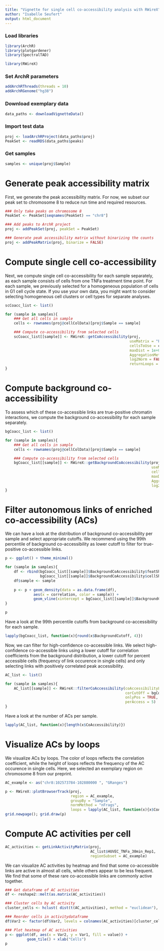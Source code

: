 ```yaml
---
title: "Vignette for single cell co‐accessibility analysis with RWireX"
author: "Isabelle Seufert"
output: html_document
---
```


### Load libraries
```r
library(ArchR)
library(plotgardener)
library(SpectralTAD)

library(RWireX)
```

### Set ArchR parameters
```r
addArchRThreads(threads = 10)
addArchRGenome("hg38")
```

### Download exemplary data
```r
data_paths <- downloadVignetteData()
```

### Import test data
```r
proj <- loadArchRProject(data_paths$proj)
PeakSet <- readRDS(data_paths$peaks)
```

### Get samples
```r
samples <- unique(proj$Sample)
```

# Generate peak accessibility matrix
First, we generate the peak accessibility matrix. For now, we subset our peak set to chromosome 8 to reduce run time and required resources.

```r
### Only take peaks on chromosome 8
PeakSet <- PeakSet[seqnames(PeakSet) == "chr8"]

### Add peaks to ArchR project
proj <- addPeakSet(proj, peakSet = PeakSet)

### Generate peak accessibility matrix without binarizing the counts
proj <- addPeakMatrix(proj, binarize = FALSE)
```

# Compute single cell co-accessibility
Next, we compute single cell co-accessibility for each sample separately, as each sample consists of cells from one TNFa treatment time point. For each sample, we previously selected for a homogeneous population of cells in G1 cell cycle state. If you use your own data, you might want to consider selecting homogeneous cell clusters or cell types for separate analyses.

```r
scCoacc_list <- list()

for (sample in samples){
    ### Get all cells in sample
    cells <- rownames(proj@cellColData)[proj$Sample == sample]

    ### Compute co-accessibility from selected cells
    scCoacc_list[[sample]] <- RWireX::getCoAccessibility(proj, 
                                                         useMatrix = "PeakMatrix",
                                                         cellsToUse = cells,
                                                         maxDist = 1e+06, 
                                                         AggregationMethod = "single_cell_resolution",
                                                         log2Norm = FALSE,
                                                         returnLoops = TRUE)
}
```

# Compute background co-accessibility
To assess which of these co-accessible links are true-positive chromatin interactions, we compute the background co-accessibility for each sample separately. 

```r
bgCoacc_list <- list()

for (sample in samples){
    ### Get all cells in sample
    cells <- rownames(proj@cellColData)[proj$Sample == sample]

    ### Compute co-accessibility from selected cells
    bgCoacc_list[[sample]] <- RWireX::getBackgroundCoAccessibility(proj, 
                                                                   useMatrix = "PeakMatrix",
                                                                   cellsToUse = cells,
                                                                   maxDist = 1e+06, 
                                                                   AggregationMethod = "single_cell_resolution",
                                                                   log2Norm = FALSE)
}
```

# Filter autonomous links of enriched co-accessibility (ACs)
We can have a look at the distribution of background co-accessibility per sample and select appropriate cutoffs. We recommend using the 99th percentile of background co-accessibility as lower cutoff to filter for true-positive co-accessible links.

```r
p <- ggplot() + theme_minimal()

for (sample in samples){
    df <- rbind(bgCoacc_list[[sample]]$BackgroundCoAccessibility$featShuffle,
                bgCoacc_list[[sample]]$BackgroundCoAccessibility$cellShuffle)
    df$sample <- sample
    
    p <- p + geom_density(data = as.data.frame(df),
             aes(x = correlation, color = sample)) +
             geom_vline(xintercept = bgCoacc_list[[sample]]$BackgroundCutoff)
}

p
```

Have a look at the 99th percentile cutoffs from background co-accessibility for each sample.
```r
lapply(bgCoacc_list, function(x){round(x$BackgroundCutoff, 4)})
```

Now, we can filter for high-confidence co-accessible links. We select high-confidence co-accessible links using a lower cutoff for correlation coefficients from the background distribution, a lower cutoff for percent accessible cells (frequency of link occurence in single cells) and only selecting links with positively correlated peak accessibility.
```r
AC_list <- list()

for (sample in samples){
    AC_list[[sample]] <- RWireX::filterCoAccessibility(coAccessibilityLoops = scCoacc_list[[sample]], 
                                                       corCutOff = bgCoacc_list[[sample]]$BackgroundCutoff, 
                                                       onlyPos = TRUE,
                                                       perAccess = 5)
}
```

Have a look at the number of ACs per sample.
```r
lapply(AC_list, function(x){length(x$CoAccessibility)})
```

# Visualize ACs by loops
We visualize ACs by loops. The color of loops reflects the correlation coefficient, while the height of loops reflects the frequency of the AC occurence in single cells. Here, we selected an exemplary region on chromosome 8 from our preprint.

```r
AC_example <- as("chr8:102573784-102880000 ", "GRanges")

p <- RWireX::plotBrowserTrack(proj, 
                              region = AC_example,
                              groupBy = "Sample", 
                              normMethod = "nFrags", 
                              loops = lapply(AC_list, function(x){x$CoAccessibility}))
grid.newpage(); grid.draw(p)
```

# Compute AC activities per cell

```r
AC_activities <- getLinkActivityMatrix(proj,
                                       AC_list$HUVEC_TNFa_30min_Rep1, 
                                       regionSubset = AC_example)
```

We can visualize AC activities by heatmap and find that some co-accessible links are active in almost all cells, while others appear to be less frequent. We find that some of these rare co-accessible links are commonly active together.
```r
### Get dataframe of AC activities
df <- reshape2::melt(as.matrix(AC_activities))

### Cluster cells by AC activity
cluster_cells <- hclust( dist(t(AC_activities), method = "euclidean"), method = "ward.D2" )$order

### Reorder cells in activitydataframe
df$Var2 <- factor(df$Var2, levels = colnames(AC_activities)[cluster_cells])
```

```r
### Plot heatmap of AC activities
p <- ggplot(df, aes(x = Var2, y = Var1, fill = value)) + 
          geom_tile() + xlab("Cells")
p
```